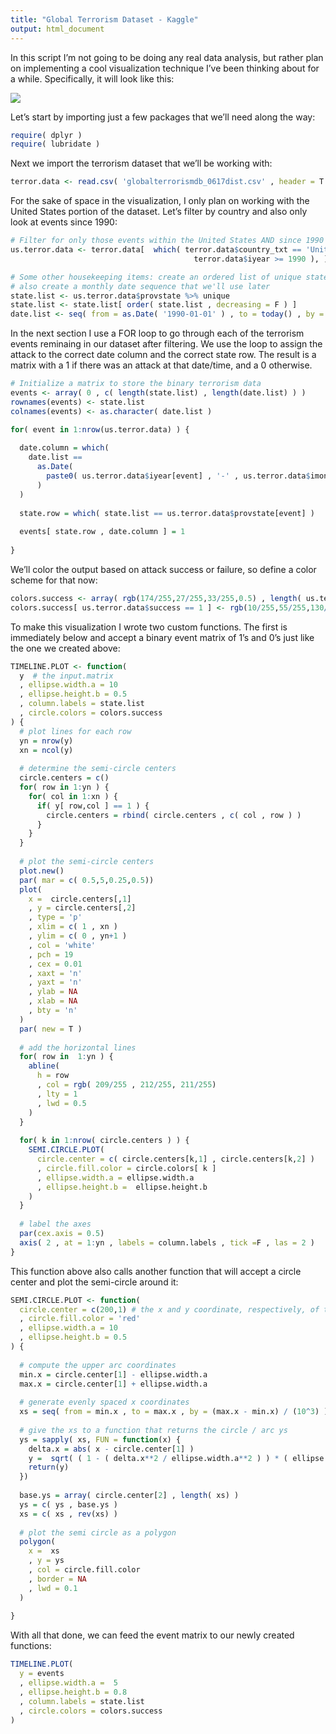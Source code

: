 ```yaml
---
title: "Global Terrorism Dataset - Kaggle"
output: html_document
---
```


In this script I'm not going to be doing any real data analysis, but rather plan on implementing a cool visualization technique I've been thinking about for a while. Specifically, it will look like this:

![](https://github.com/rpkelley/global_terrorism_data/blob/master/GlobalTerrorism_SemiCirclePlot.png?raw=true)

Let's start by importing just a few packages that we'll need along the way:

```r
require( dplyr )
require( lubridate )
```

Next we import the terrorism dataset that we'll be working with:

```r
terror.data <- read.csv( 'globalterrorismdb_0617dist.csv' , header = T , stringsAsFactors = F )
```

For the sake of space in the visualization, I only plan on working with the United States portion of the dataset. Let's filter by country and also only look at events since 1990:

```r
# Filter for only those events within the United States AND since 1990
us.terror.data <- terror.data[  which( terror.data$country_txt == 'United States' &
                                         terror.data$iyear >= 1990 ), ]

# Some other housekeeping items: create an ordered list of unique state names and
# also create a monthly date sequence that we'll use later
state.list <- us.terror.data$provstate %>% unique
state.list <- state.list[ order( state.list , decreasing = F ) ]
date.list <- seq( from = as.Date( '1990-01-01' ) , to = today() , by = "1 month" )

```


In the next section I use a FOR loop to go through each of the terrorism events reminaing in our dataset after filtering. We use the loop to assign the attack to the correct date column and the correct state row. The result is a matrix with a 1 if there was an attack at that date/time, and a 0 otherwise.

```r
# Initialize a matrix to store the binary terrorism data
events <- array( 0 , c( length(state.list) , length(date.list) ) )
rownames(events) <- state.list
colnames(events) <- as.character( date.list )

for( event in 1:nrow(us.terror.data) ) {
  
  date.column = which( 
    date.list ==
      as.Date( 
        paste0( us.terror.data$iyear[event] , '-' , us.terror.data$imonth[event] , '-01' )
      )
  )
  
  state.row = which( state.list == us.terror.data$provstate[event] )
  
  events[ state.row , date.column ] = 1
  
}
```

We'll color the output based on attack success or failure, so define a color scheme for that now:

```r
colors.success <- array( rgb(174/255,27/255,33/255,0.5) , length( us.terror.data$success ) )
colors.success[ us.terror.data$success == 1 ] <- rgb(10/255,55/255,130/255,0.5)
```

To make this visualization I wrote two custom functions. The first is immediately below and accept a binary event matrix of 1's and 0's just like the one we created above:

```r
TIMELINE.PLOT <- function(
  y  # the input.matrix
  , ellipse.width.a = 10
  , ellipse.height.b = 0.5
  , column.labels = state.list
  , circle.colors = colors.success
) {
  # plot lines for each row
  yn = nrow(y)
  xn = ncol(y)
  
  # determine the semi-circle centers
  circle.centers = c()
  for( row in 1:yn ) {
    for( col in 1:xn ) {
      if( y[ row,col ] == 1 ) {
        circle.centers = rbind( circle.centers , c( col , row ) )
      }
    }
  }
  
  # plot the semi-circle centers
  plot.new()
  par( mar = c( 0.5,5,0.25,0.5))
  plot( 
    x =  circle.centers[,1] 
    , y = circle.centers[,2] 
    , type = 'p' 
    , xlim = c( 1 , xn )
    , ylim = c( 0 , yn+1 )
    , col = 'white'
    , pch = 19
    , cex = 0.01
    , xaxt = 'n' 
    , yaxt = 'n'
    , ylab = NA
    , xlab = NA
    , bty = 'n'
  )
  par( new = T )
  
  # add the horizontal lines
  for( row in  1:yn ) {
    abline( 
      h = row
      , col = rgb( 209/255 , 212/255, 211/255)
      , lty = 1
      , lwd = 0.5
    )
  }
  
  for( k in 1:nrow( circle.centers ) ) {
    SEMI.CIRCLE.PLOT( 
      circle.center = c( circle.centers[k,1] , circle.centers[k,2] ) 
      , circle.fill.color = circle.colors[ k ] 
      , ellipse.width.a = ellipse.width.a
      , ellipse.height.b =  ellipse.height.b
    )
  }
  
  # label the axes
  par(cex.axis = 0.5)
  axis( 2 , at = 1:yn , labels = column.labels , tick =F , las = 2 )
}
```

This function above also calls another function that will accept a circle center and plot the semi-circle around it:

```r
SEMI.CIRCLE.PLOT <- function(
  circle.center = c(200,1) # the x and y coordinate, respectively, of the center
  , circle.fill.color = 'red'
  , ellipse.width.a = 10
  , ellipse.height.b = 0.5
) {
  
  # compute the upper arc coordinates
  min.x = circle.center[1] - ellipse.width.a
  max.x = circle.center[1] + ellipse.width.a
  
  # generate evenly spaced x coordinates
  xs = seq( from = min.x , to = max.x , by = (max.x - min.x) / (10^3) )
  
  # give the xs to a function that returns the circle / arc ys
  ys = sapply( xs, FUN = function(x) {
    delta.x = abs( x - circle.center[1] )
    y =  sqrt( ( 1 - ( delta.x**2 / ellipse.width.a**2 ) ) * ( ellipse.height.b**2 ) ) + circle.center[2]
    return(y)
  })
  
  base.ys = array( circle.center[2] , length( xs) )
  ys = c( ys , base.ys )
  xs = c( xs , rev(xs) )
  
  # plot the semi circle as a polygon
  polygon( 
    x =  xs
    , y = ys  
    , col = circle.fill.color 
    , border = NA
    , lwd = 0.1
  )
  
}
```

With all that done, we can feed the event matrix to our newly created functions:

```r
TIMELINE.PLOT( 
  y = events
  , ellipse.width.a =  5
  , ellipse.height.b = 0.8
  , column.labels = state.list
  , circle.colors = colors.success
)
```
